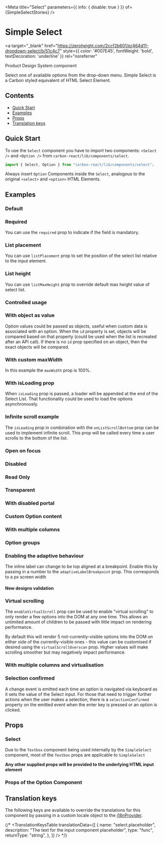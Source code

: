 

<Meta title="Select" parameters={{ info: { disable: true } }} of={SimpleSelectStories} />

# Simple Select

<a
  target="_blank"
  href="https://zeroheight.com/2ccf2b601/p/464d11-dropdown-select/b/51c4c7"
  style={{ color: '#007E45', fontWeight: 'bold', textDecoration: 'underline' }}
  rel="noreferrer"
>
  Product Design System component 
</a>

Select one of available options from the drop-down menu. Simple Select is a Carbon styled equivalent of HTML Select Element.

## Contents

- [Quick Start](#quick-start)
- [Examples](#examples)
- [Props](#props)
- [Translation keys](#translation-keys)

## Quick Start

To use the `Select` component you have to import two components: `<Select />` and `<Option />`
from `carbon-react/lib/components/select`.

```javascript
import { Select, Option } from "carbon-react/lib/components/select";
```

Always insert `Option` Components inside the `Select`, analogous to the original `<select>` and `<option>` HTML Elements.

## Examples

### Default

<Canvas name="default" of={SimpleSelectStories.Default} />

### Required

You can use the `required` prop to indicate if the field is mandatory.

<Canvas name="required" of={SimpleSelectStories.Required} />

### List placement

You can use `listPlacement` prop to set the position of the select list relative to the input element.

<Canvas name="list placement" of={SimpleSelectStories.ListPlacement} />

### List height

You can use `listMaxHeight` prop to override default max height value of select list.

<Canvas name="list height" of={SimpleSelectStories.ListHeight} />

### Controlled usage

<Canvas name="controlled" of={SimpleSelectStories.Controlled} />

### With object as value

Option values could be passed as objects, useful when custom data is associated with an option.
When the `id` property is set, objects will be compared based on that property (could be used when the list is recreated after an API call).
If there is no `id` prop specified on an object, then the exact objects will be compared.

<Canvas name="with object as value" of={SimpleSelectStories.WithObjectAsValue} />

### With custom maxWidth

In this example the `maxWidth` prop is 100%.

<Canvas name="With custom maxWidth" of={SimpleSelectStories.WithCustomMaxWidth} />

### With isLoading prop

When `isLoading` prop is passed, a loader will be appended at the end of the Select List. That functionality could be used to load the options asynchronously.

<Canvas name="with isLoading prop" of={SimpleSelectStories.WithIsLoadingProp} />

### Infinite scroll example

The `isLoading` prop in combination with the `onListScrollBottom` prop can be used to implement infinite scroll.
This prop will be called every time a user scrolls to the bottom of the list.

<Canvas name="with infinite scroll" of={SimpleSelectStories.WithInfiniteScroll} />

### Open on focus

<Canvas name="openOnFocus" of={SimpleSelectStories.OpenOnFocus} />

### Disabled

<Canvas name="disabled" of={SimpleSelectStories.Disabled} />

### Read Only

<Canvas name="readonly" of={SimpleSelectStories.Readonly} />

### Transparent

<Canvas name="transparent" of={SimpleSelectStories.Transparent} />

### With disabled portal

<Canvas name="withDisabledPortal" of={SimpleSelectStories.WithDisabledPortal} />

### Custom Option content

<Canvas name="custom option children" of={SimpleSelectStories.CustomOptionChildren} />

### With multiple columns

<Canvas name="with multiple columns" of={SimpleSelectStories.WithMultipleColumns} />

### Option groups

<Canvas name="option groups" of={SimpleSelectStories.OptionGroups} />

### Enabling the adaptive behaviour

The inline label can change to be top aligned at a breakpoint. Enable this by passing in a number to the `adaptiveLabelBreakpoint` prop. This corresponds to a px screen width

<Canvas name="enabling adaptive behaviour" of={SimpleSelectStories.EnablingAdaptiveBehaviour} />

#### New designs validation

<Canvas name="validations - string - new design" of={SimpleSelectStories.ValidationsStringNewDesign} />

### Virtual scrolling

The `enableVirtualScroll` prop can be used to enable "virtual scrolling" to only render a few options into the DOM at any one time.
This allows an unlimited amount of children to be passed with little impact on rendering performance.

By default this will render 5 not-currently-visible options into the DOM on either side of the currently-visible ones - this value can
be customised if desired using the `virtualScrollOverscan` prop. Higher values will make scrolling smoother but may negatively impact performance.

<Canvas name="virtualised" of={SimpleSelectStories.Virtualised} />

### With multiple columns and virtualisation

<Canvas name="with multiple columns and virtualisation" of={SimpleSelectStories.WithMultipleColumnsAndVirtualisation} />

### Selection confirmed

A change event is emitted each time an option is navigated via keyboard as it sets the value of the 
Select input. For those that need to trigger further actions when the user makes a selection, there is 
a `selectionConfirmed` property on the emitted event when the enter key is pressed or an option is clicked.

<Canvas name="selection confirmed" of={SimpleSelectStories.SelectionConfirmedStory} />

## Props

### Select

<ArgTypes of={SimpleSelectStories}  />

Due to the `Textbox` component being used internally by the `SimpleSelect` component, most of the `Textbox` props are applicable to `SimpleSelect`

<ArgTypes of={SelectTextboxStories} />

**Any other supplied props will be provided to the underlying HTML input element**

### Props of the Option Component

<ArgTypes of={OptionStories} />

## Translation keys

The following keys are available to override the translations for this component by passing in a custom locale object to the
[i18nProvider](https://carbon.sage.com/?path=/story/documentation-i18n--page).

{/* <TranslationKeysTable
  translationData={[
    {
      name: "select.placeholder",
      description: "The text for the input component placeholder",
      type: "func",
      returnType: "string",
    },
  ]}
/> */}
